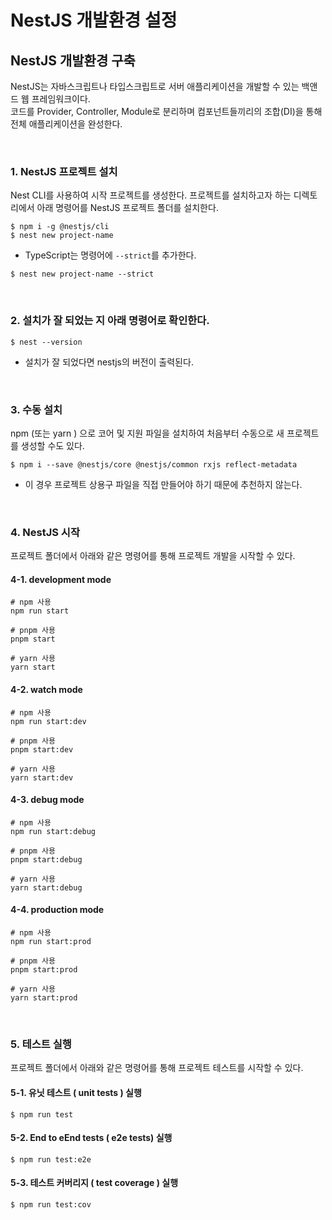 # NestJS 개발환경 설정

## NestJS 개발환경 구축

NestJS는 자바스크립트나 타입스크립트로 서버 애플리케이션을 개발할 수 있는 백앤드 웹 프레임워크이다.  
코드를 Provider, Controller, Module로 분리하며 컴포넌트들끼리의 조합(DI)을 통해 전체 애플리케이션을 완성한다.

<br />

### 1. NestJS 프로젝트 설치

Nest CLI를 사용하여 시작 프로젝트를 생성한다.
프로젝트를 설치하고자 하는 디렉토리에서 아래 명령어를 NestJS 프로젝트 폴더를 설치한다.

```console
$ npm i -g @nestjs/cli
$ nest new project-name
```

* TypeScript는 명령어에 `--strict`를 추가한다.

```console
$ nest new project-name --strict
```

<br />

### 2. 설치가 잘 되었는 지 아래 명령어로 확인한다.

```
$ nest --version
```

- 설치가 잘 되었다면 nestjs의 버전이 출력된다.

<br />

### 3. 수동 설치

npm (또는 yarn ) 으로 코어 및 지원 파일을 설치하여 처음부터 수동으로 새 프로젝트를 생성할 수도 있다.

```console
$ npm i --save @nestjs/core @nestjs/common rxjs reflect-metadata
```

 - 이 경우 프로젝트 상용구 파일을 직접 만들어야 하기 때문에 추천하지 않는다.

<br />

### 4. NestJS 시작

프로젝트 폴더에서 아래와 같은 명령어를 통해 프로젝트 개발을 시작할 수 있다.

#### 4-1. development mode
```console
# npm 사용
npm run start

# pnpm 사용
pnpm start

# yarn 사용
yarn start
```

#### 4-2. watch mode
```console
# npm 사용
npm run start:dev

# pnpm 사용
pnpm start:dev

# yarn 사용
yarn start:dev
```

#### 4-3. debug mode
```console
# npm 사용
npm run start:debug

# pnpm 사용
pnpm start:debug

# yarn 사용
yarn start:debug
```

#### 4-4. production mode
```console
# npm 사용
npm run start:prod

# pnpm 사용
pnpm start:prod

# yarn 사용
yarn start:prod
```

<br />

### 5. 테스트 실행

프로젝트 폴더에서 아래와 같은 명령어를 통해 프로젝트 테스트를 시작할 수 있다.

#### 5-1. 유닛 테스트 ( unit tests ) 실행
```
$ npm run test
```

#### 5-2. End to eEnd tests ( e2e tests) 실행
```
$ npm run test:e2e
```

#### 5-3. 테스트 커버리지 ( test coverage ) 실행
```
$ npm run test:cov
```



 




 



